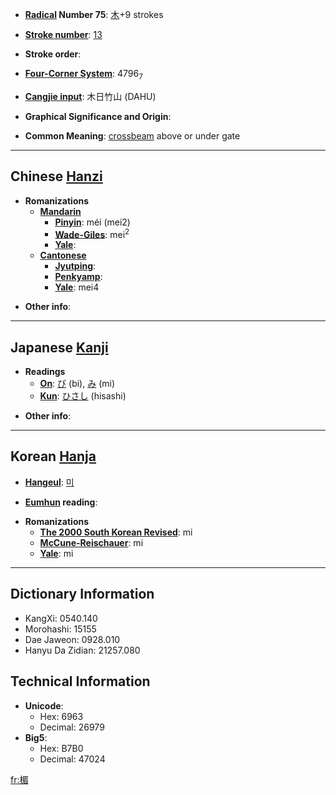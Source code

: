 * '''[[Wiktionary:Chinese radical index| Radical]] Number 75''': [[Wiktionary:Chinese radical index 木|木]]+9 strokes

* '''[[Wiktionary:Chinese total strokes index|Stroke number]]''': [[Wiktionary:Chinese total strokes index 13|13]]

* '''Stroke order''': 

* '''[[Wiktionary:Chinese four corner index|Four-Corner System]]''': 4796<sub>7</sub>

* '''[[Wiktionary:Chinese Cangjie index|Cangjie input]]''': 木日竹山 (DAHU)

* '''Graphical Significance and Origin''': 

* '''Common Meaning''': [[crossbeam]] above or under gate

----

== Chinese [[Hanzi]] ==

* '''Romanizations'''
** '''[[Mandarin]]'''
*** '''[[Pinyin]]''': méi (mei2)
*** '''[[Wade-Giles]]''': mei<sup>2</sup>
*** '''[[Yale]]''': 
** '''[[Cantonese]]'''
*** '''[[Jyutping]]''':
*** '''[[Penkyamp]]''': 
*** '''[[Yale]]''': mei4

* '''Other info''': 

----

== Japanese [[Kanji]] ==

* '''Readings'''
** '''[[On]]''': [[び]] (bi), [[み]] (mi)
** '''[[Kun]]''': [[ひさし]] (hisashi)

* '''Other info''':  

----

== Korean [[Hanja]] ==

* '''[[Hangeul]]''': [[미]]

* '''[[Eumhun]] reading''': 

* '''Romanizations'''
** '''[[The 2000 South Korean Revised Romanization|The 2000 South Korean Revised]]''': mi
** '''[[McCune-Reischauer]]''': mi
** '''[[Yale]]''': mi

----

== Dictionary Information ==

* KangXi: 0540.140
* Morohashi: 15155
* Dae Jaweon: 0928.010
* Hanyu Da Zidian: 21257.080

== Technical Information ==

* '''Unicode''':
** Hex: 6963
** Decimal: 26979
* '''Big5''':
** Hex: B7B0
** Decimal: 47024

[[fr:楣]]